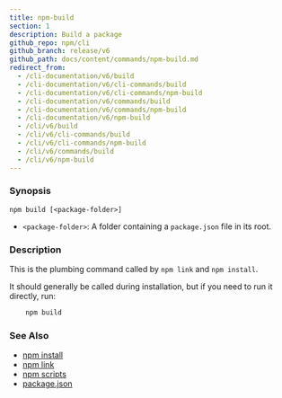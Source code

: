 ```yaml
---
title: npm-build
section: 1
description: Build a package
github_repo: npm/cli
github_branch: release/v6
github_path: docs/content/commands/npm-build.md
redirect_from:
  - /cli-documentation/v6/build
  - /cli-documentation/v6/cli-commands/build
  - /cli-documentation/v6/cli-commands/npm-build
  - /cli-documentation/v6/commands/build
  - /cli-documentation/v6/commands/npm-build
  - /cli-documentation/v6/npm-build
  - /cli/v6/build
  - /cli/v6/cli-commands/build
  - /cli/v6/cli-commands/npm-build
  - /cli/v6/commands/build
  - /cli/v6/npm-build
---
```


### Synopsis

```shell
npm build [<package-folder>]
```

- `<package-folder>`: A folder containing a `package.json` file in its root.

### Description

This is the plumbing command called by `npm link` and `npm install`.

It should generally be called during installation, but if you need to run it directly, run:

```bash
    npm build
```

### See Also

- [npm install](/cli/v6/commands/npm-install)
- [npm link](/cli/v6/commands/npm-link)
- [npm scripts](/cli/v6/using-npm/scripts)
- [package.json](/cli/v6/configuring-npm/package-json)
